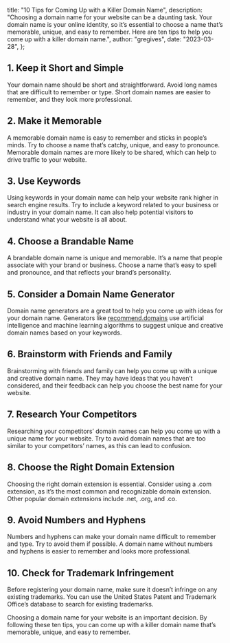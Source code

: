   title: "10 Tips for Coming Up with a Killer Domain Name",
  description:
    "Choosing a domain name for your website can be a daunting task. Your domain name is your online identity, so it’s essential to choose a name that’s memorable, unique, and easy to remember. Here are ten tips to help you come up with a killer domain name.",
  author: "gregives",
  date: "2023-03-28",
};

<Metadata metadata={metadata} />

## 1. Keep it Short and Simple

Your domain name should be short and straightforward. Avoid long names that are difficult to remember or type. Short domain names are easier to remember, and they look more professional.

## 2. Make it Memorable

A memorable domain name is easy to remember and sticks in people’s minds. Try to choose a name that’s catchy, unique, and easy to pronounce. Memorable domain names are more likely to be shared, which can help to drive traffic to your website.

<CallToAction />

## 3. Use Keywords

Using keywords in your domain name can help your website rank higher in search engine results. Try to include a keyword related to your business or industry in your domain name. It can also help potential visitors to understand what your website is all about.

## 4. Choose a Brandable Name

A brandable domain name is unique and memorable. It’s a name that people associate with your brand or business. Choose a name that’s easy to spell and pronounce, and that reflects your brand’s personality.

## 5. Consider a Domain Name Generator

Domain name generators are a great tool to help you come up with ideas for your domain name. Generators like [recommend.domains](/) use artificial intelligence and machine learning algorithms to suggest unique and creative domain names based on your keywords.

## 6. Brainstorm with Friends and Family

Brainstorming with friends and family can help you come up with a unique and creative domain name. They may have ideas that you haven’t considered, and their feedback can help you choose the best name for your website.

## 7. Research Your Competitors

Researching your competitors’ domain names can help you come up with a unique name for your website. Try to avoid domain names that are too similar to your competitors’ names, as this can lead to confusion.

## 8. Choose the Right Domain Extension

Choosing the right domain extension is essential. Consider using a .com extension, as it’s the most common and recognizable domain extension. Other popular domain extensions include .net, .org, and .co.

## 9. Avoid Numbers and Hyphens

Numbers and hyphens can make your domain name difficult to remember and type. Try to avoid them if possible. A domain name without numbers and hyphens is easier to remember and looks more professional.

## 10. Check for Trademark Infringement

Before registering your domain name, make sure it doesn’t infringe on any existing trademarks. You can use the United States Patent and Trademark Office’s database to search for existing trademarks.

Choosing a domain name for your website is an important decision. By following these ten tips, you can come up with a killer domain name that’s memorable, unique, and easy to remember.
